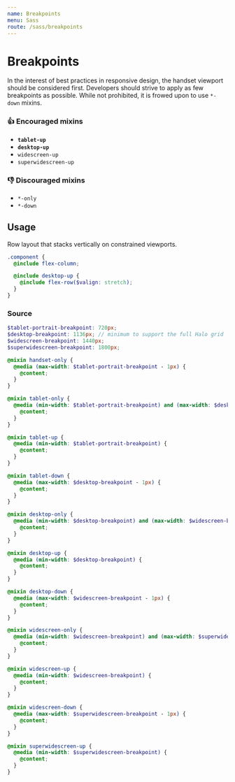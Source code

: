 ```yaml
---
name: Breakpoints
menu: Sass
route: /sass/breakpoints
---
```


# Breakpoints

In the interest of best practices in responsive design, the handset viewport should be considered first. Developers should strive to apply as few breakpoints as possible. While not prohibited, it is frowed upon to use `*-down` mixins.

### 👍 Encouraged mixins

- **`tablet-up`**
- **`desktop-up`**
- `widescreen-up`
- `superwidescreen-up`

### 👎 Discouraged mixins

- `*-only`
- `*-down`

## Usage

Row layout that stacks vertically on constrained viewports.

```scss
.component {
  @include flex-column;

  @include desktop-up {
    @include flex-row($valign: stretch);
  }
}
```

### Source

```scss
$tablet-portrait-breakpoint: 720px;
$desktop-breakpoint: 1136px; // minimum to support the full Halo grid
$widescreen-breakpoint: 1440px;
$superwidescreen-breakpoint: 1800px;

@mixin handset-only {
  @media (max-width: $tablet-portrait-breakpoint - 1px) {
    @content;
  }
}

@mixin tablet-only {
  @media (min-width: $tablet-portrait-breakpoint) and (max-width: $desktop-breakpoint - 1px) {
    @content;
  }
}

@mixin tablet-up {
  @media (min-width: $tablet-portrait-breakpoint) {
    @content;
  }
}

@mixin tablet-down {
  @media (max-width: $desktop-breakpoint - 1px) {
    @content;
  }
}

@mixin desktop-only {
  @media (min-width: $desktop-breakpoint) and (max-width: $widescreen-breakpoint - 1px) {
    @content;
  }
}

@mixin desktop-up {
  @media (min-width: $desktop-breakpoint) {
    @content;
  }
}

@mixin desktop-down {
  @media (max-width: $widescreen-breakpoint - 1px) {
    @content;
  }
}

@mixin widescreen-only {
  @media (min-width: $widescreen-breakpoint) and (max-width: $superwidescreen-breakpoint - 1px) {
    @content;
  }
}

@mixin widescreen-up {
  @media (min-width: $widescreen-breakpoint) {
    @content;
  }
}

@mixin widescreen-down {
  @media (max-width: $superwidescreen-breakpoint - 1px) {
    @content;
  }
}

@mixin superwidescreen-up {
  @media (min-width: $superwidescreen-breakpoint) {
    @content;
  }
}
```
